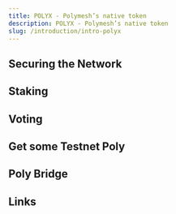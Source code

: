 ```yaml
---
title: POLYX - Polymesh’s native token
description: POLYX - Polymesh’s native token
slug: /introduction/intro-polyx
---
```


## Securing the Network


## Staking



## Voting



## Get some Testnet Poly



## Poly Bridge



## Links




